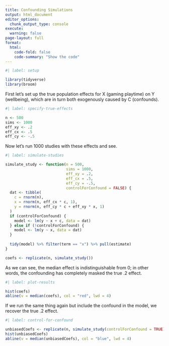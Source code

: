 ```yaml
---
title: Confounding Simulations
output: html_document
editor_options: 
  chunk_output_type: console
execute: 
  warning: false
page-layout: full
format:
  html:
    code-fold: false
    code-summary: "Show the code"
---
```


```r
#| label: setup

library(tidyverse)
library(broom)
```


First let's set up the true population effects for X (gaming playtime) on Y (wellbeing), which are in turn both exogenously caused by C (confounds).

```r
#| label: specify-true-effects

n <- 500
sims <- 1000
eff_xy <- .2
eff_cx <- .5
eff_cy <- -.5
```

Now let's run 1000 studies with these effects and see. 

```r
#| label: simulate-studies

simulate_study <- function(n = 500,
                           sims = 1000,
                           eff_xy = .2,
                           eff_cx = .5,
                           eff_cy = -.5, 
                           controlForConfound = FALSE) {
  dat <- tibble(
    c = rnorm(n),
    x = rnorm(n, eff_cx * c, 1),
    y = rnorm(n, eff_cy * c + eff_xy * x, 1)
  )
  if (controlForConfound) {
    model <- lm(y ~ x + c, data = dat)
  } else if (!controlForConfound) {
    model <- lm(y ~ x, data = dat)
  }
  
  tidy(model) %>% filter(term == "x") %>% pull(estimate)
}

coefs <- replicate(n, simulate_study())

```

As we can see, the median effect is indistinguishable from 0; in other words, the confounding has completely masked the true .2 effect. 

```r
#| label: plot-results

hist(coefs)
abline(v = median(coefs), col = "red", lwd = 4)
```

If we run the same thing again but include the confound in the model, we recover the true .2 effect. 

```r
#| label: control-for-confound

unbiasedCoefs <- replicate(n, simulate_study(controlForConfound = TRUE))
hist(unbiasedCoefs)
abline(v = median(unbiasedCoefs), col = "blue", lwd = 4)
```


